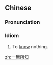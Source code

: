 {{also|一无所知}}
==Chinese==
{{zh-forms|s=一无所知}}

===Pronunciation===
{{zh-pron
|m=一wúsuǒzhī
|c=jat1 mou4 so2 zi1
|mn=it-bû-só͘-ti
|cat=id
}}

===Idiom===
{{zh-idiom}}

# To [[know]] nothing.
#: {{zh-x|他 對 這 事 一無所知。|He knows nothing about this matter.}}
#: {{zh-x|佢 對 呢{ni1} 件 事 一無所知。|He knows nothing about this matter.|C-GZ}}
#: {{zh-x|伊 對 這 件 代誌 一無所知。|He knows nothing about this matter.|MN|tr=I tuì chit kiāⁿ tāi-chì <b>it-bû-só͘-ti</b>.}}

[[zh:一無所知]]
